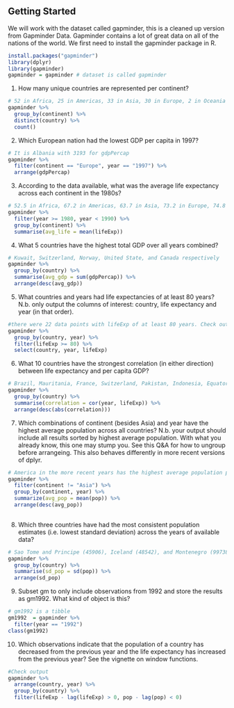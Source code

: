 

## Getting Started
We will work with the dataset called gapminder, this is a cleaned up version from Gapminder Data. Gapminder contains a lot of great data on all of the nations of the world. We first need to install the gapminder package in R.
```r
install.packages("gapminder")
library(dplyr)
library(gapminder)
gapminder = gapminder # dataset is called gapminder
```

1. How many unique countries are represented per continent?
```r
# 52 in Africa, 25 in Americas, 33 in Asia, 30 in Europe, 2 in Oceania
gapminder %>%
  group_by(continent) %>%
  distinct(country) %>%
  count()

```


2. Which European nation had the lowest GDP per capita in 1997?
```r
# It is Albania with 3193 for gdpPercap
gapminder %>%
  filter(continent == "Europe", year == "1997") %>%
  arrange(gdpPercap)

```


3. According to the data available, what was the average life expectancy across each continent in the 1980s?
```r
# 52.5 in Africa, 67.2 in Americas, 63.7 in Asia, 73.2 in Europe, 74.8 in Oceania
gapminder %>%
  filter(year >= 1980, year < 1990) %>%
  group_by(continent) %>%
  summarise(avg_life = mean(lifeExp))

```


4. What 5 countries have the highest total GDP over all years combined?
```r
# Kuwait, Switzerland, Norway, United State, and Canada respectively
gapminder %>%
  group_by(country) %>%
  summarise(avg_gdp = sum(gdpPercap)) %>%
  arrange(desc(avg_gdp))

```


5. What countries and years had life expectancies of at least 80 years? N.b. only output the columns of interest: country, life expectancy and year (in that order).
```r
#there were 22 data points with lifeExp of at least 80 years. Check output
gapminder %>%
  group_by(country, year) %>%
  filter(lifeExp >= 80) %>%
  select(country, year, lifeExp)

```


6. What 10 countries have the strongest correlation (in either direction) between life expectancy and per capita GDP?
```r
# Brazil, Mauritania, France, Switzerland, Pakistan, Indonesia, Equatorial Guinea, Comoros, Nicaragua, and Guatemala respectively
gapminder %>%
  group_by(country) %>%
  summarise(correlation = cor(year, lifeExp)) %>%
  arrange(desc(abs(correlation)))

```


7.  Which combinations of continent (besides Asia) and year have the highest average population across all countries? N.b. your output should include all results sorted by highest average population. With what you already know, this one may stump you. See this Q&A for how to ungroup before arrangeing. This also behaves differently in more recent versions of dplyr.
```r
# America in the more recent years has the highest average population per country
gapminder %>%
  filter(continent != "Asia") %>%
  group_by(continent, year) %>%
  summarize(avg_pop = mean(pop)) %>%
  arrange(desc(avg_pop))
  
```


8.  Which three countries have had the most consistent population estimates (i.e. lowest standard deviation) across the years of available data?
```r
# Sao Tome and Principe (45906), Iceland (48542), and Montenegro (99738)
gapminder %>%
  group_by(country) %>%
  summarise(sd_pop = sd(pop)) %>%
  arrange(sd_pop)

```


9.  Subset gm to only include observations from 1992 and store the results as gm1992. What kind of object is this?
```r
# gm1992 is a tibble
gm1992  = gapminder %>%
  filter(year == "1992")
class(gm1992)

```


10.  Which observations indicate that the population of a country has decreased from the previous year and the life expectancy has increased from the previous year? See the vignette on window functions.
```r
#Check output
gapminder %>%
  arrange(country, year) %>%
  group_by(country) %>%
  filter(lifeExp - lag(lifeExp) > 0, pop - lag(pop) < 0)

```

